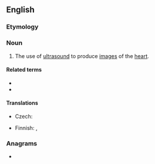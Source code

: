 ==English==

===Etymology===
{{compound|en|echo|cardiography}}

===Noun===
{{wikipedia}}
{{en-noun|~|echocardiographies}}

# {{lb|en|medicine}} The use of [[ultrasound]] to produce [[image]]s of the [[heart]].

====Related terms====
* {{l|en|echocardiogram}}
* {{l|en|echocardiograph}}

====Translations====
{{trans-top|use of ultrasound to produce images of the heart}}
* Czech: {{t|cs|echokardiografie|f}}
{{trans-mid}}
* Finnish: {{t|fi|[[sydän|sydämen]] [[ultraäänikuvaus]]}}, {{t|fi|ekokardiografia}}
{{trans-bottom}}

===Anagrams===
* {{anagrams|en|a=aaccdeghhiooprry|cardioechography}}
